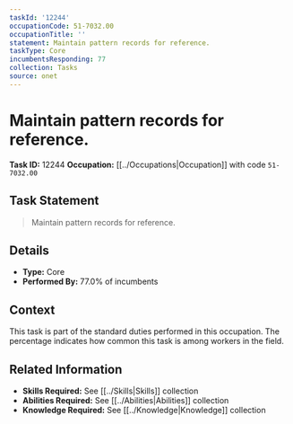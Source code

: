 ```yaml
---
taskId: '12244'
occupationCode: 51-7032.00
occupationTitle: ''
statement: Maintain pattern records for reference.
taskType: Core
incumbentsResponding: 77
collection: Tasks
source: onet
---
```

# Maintain pattern records for reference.

**Task ID:** 12244
**Occupation:** [[../Occupations|Occupation]] with code `51-7032.00`

## Task Statement

> Maintain pattern records for reference.

## Details

- **Type:** Core
- **Performed By:** 77.0% of incumbents

## Context

This task is part of the standard duties performed in this occupation. The percentage indicates how common this task is among workers in the field.

## Related Information

- **Skills Required:** See [[../Skills|Skills]] collection
- **Abilities Required:** See [[../Abilities|Abilities]] collection
- **Knowledge Required:** See [[../Knowledge|Knowledge]] collection
